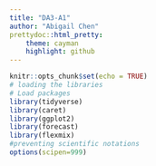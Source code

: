 ```yaml
---
title: "DA3-A1"
author: "Abigail Chen"
prettydoc::html_pretty:
    theme: cayman
    highlight: github
---
```


```r
knitr::opts_chunk$set(echo = TRUE)
# loading the libraries
# Load packages
library(tidyverse)
library(caret) 
library(ggplot2)
library(forecast)
library(flexmix)
#preventing scientific notations
options(scipen=999)

```


